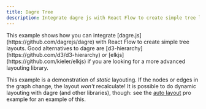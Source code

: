 ```yaml
---
title: Dagre Tree
description: Integrate dagre js with React Flow to create simple tree layouts
---
```



<ExampleLayout>
This example shows how you can integrate [dagre.js](https://github.com/dagrejs/dagre) with React Flow to create simple tree layouts. Good alternatives to dagre are [d3-hierarchy](https://github.com/d3/d3-hierarchy) or [elkjs](https://github.com/kieler/elkjs) if you are looking for a more advanced layouting library.

<RemoteCodeViewer route="examples/layout/dagre" framework="react" />

This example is a demonstration of _static_ layouting. If the nodes or edges in
the graph change, the layout _won't_ recalculate! It is possible to do dynamic
layouting with dagre (and other libraries), though: see the [auto layout](/examples/layout/auto-layout)
pro example for an example of this.

</ExampleLayout>
